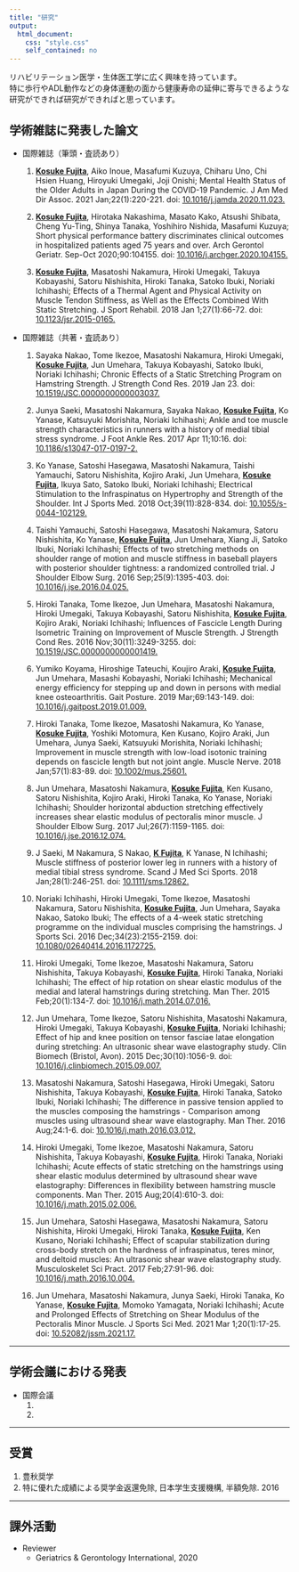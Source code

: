 ```yaml
---
title: "研究"
output:
  html_document:
    css: "style.css"
    self_contained: no
---
```


リハビリテーション医学・生体医工学に広く興味を持っています。  
特に歩行やADL動作などの身体運動の面から健康寿命の延伸に寄与できるような研究ができれば研究ができればと思っています。

## 学術雑誌に発表した論文
  - 国際雑誌（筆頭・査読あり）
    1. <B><U>Kosuke Fujita</U></B>, Aiko Inoue, Masafumi Kuzuya, Chiharu Uno, Chi Hsien Huang, Hiroyuki Umegaki, Joji Onishi; Mental Health Status of the Older Adults in Japan During the COVID-19 Pandemic. J Am Med Dir Assoc. 2021 Jan;22(1):220-221. doi: [10.1016/j.jamda.2020.11.023.](https://www.jamda.com/article/S1525-8610(20)30988-9/fulltext)
    
    
    1. <B><U>Kosuke Fujita</U></B>, Hirotaka Nakashima, Masato Kako, Atsushi Shibata, Cheng Yu-Ting, Shinya Tanaka, Yoshihiro Nishida, Masafumi Kuzuya; Short physical performance battery discriminates clinical outcomes in hospitalized patients aged 75 years and over. Arch Gerontol Geriatr. Sep-Oct 2020;90:104155. doi: [10.1016/j.archger.2020.104155.](https://www.sciencedirect.com/science/article/abs/pii/S0167494320301497?via%3Dihub)
    1. <B><U>Kosuke Fujita</U></B>, Masatoshi Nakamura, Hiroki Umegaki, Takuya Kobayashi, Satoru Nishishita, Hiroki Tanaka, Satoko Ibuki, Noriaki Ichihashi; Effects of a Thermal Agent and Physical Activity on Muscle Tendon Stiffness, as Well as the Effects Combined With Static Stretching. J Sport Rehabil. 2018 Jan 1;27(1):66-72. doi: [10.1123/jsr.2015-0165.](https://journals.humankinetics.com/view/journals/jsr/27/1/article-p66.xml?content=abstract)

  - 国際雑誌（共著・査読あり）
    1. Sayaka Nakao, Tome Ikezoe, Masatoshi Nakamura, Hiroki Umegaki, <B><U>Kosuke Fujita</U></B>, Jun Umehara, Takuya Kobayashi, Satoko Ibuki, Noriaki Ichihashi; Chronic Effects of a Static Stretching Program on Hamstring Strength. J Strength Cond Res. 2019 Jan 23. doi: [10.1519/JSC.0000000000003037.](https://journals.lww.com/nsca-jscr/Abstract/9000/Chronic_Effects_of_a_Static_Stretching_Program_on.94986.aspx)
    
    
    1. Junya Saeki, Masatoshi Nakamura, Sayaka Nakao, <B><U>Kosuke Fujita</U></B>, Ko Yanase, Katsuyuki Morishita, Noriaki Ichihashi; Ankle and toe muscle strength characteristics in runners with a history of medial tibial stress syndrome. J Foot Ankle Res. 2017 Apr 11;10:16. doi: [10.1186/s13047-017-0197-2.](https://jfootankleres.biomedcentral.com/articles/10.1186/s13047-017-0197-2)
    1. Ko Yanase, Satoshi Hasegawa, Masatoshi Nakamura, Taishi Yamauchi, Satoru Nishishita, Kojiro Araki, Jun Umehara, <B><U>Kosuke Fujita</U></B>, Ikuya Sato, Satoko Ibuki, Noriaki Ichihashi; Electrical Stimulation to the Infraspinatus on Hypertrophy and Strength of the Shoulder. Int J Sports Med. 2018 Oct;39(11):828-834. doi: [10.1055/s-0044-102129.](https://www.thieme-connect.de/products/ejournals/abstract/10.1055/s-0044-102129)
    1. Taishi Yamauchi, Satoshi Hasegawa, Masatoshi Nakamura, Satoru Nishishita, Ko Yanase, <B><U>Kosuke Fujita</U></B>, Jun Umehara, Xiang Ji, Satoko Ibuki, Noriaki Ichihashi; Effects of two stretching methods on shoulder range of motion and muscle stiffness in baseball players with posterior shoulder tightness: a randomized controlled trial. J Shoulder Elbow Surg. 2016 Sep;25(9):1395-403. doi: [10.1016/j.jse.2016.04.025.](https://www.jshoulderelbow.org/)
    1. Hiroki Tanaka, Tome Ikezoe, Jun Umehara, Masatoshi Nakamura, Hiroki Umegaki, Takuya Kobayashi, Satoru Nishishita, <B><U>Kosuke Fujita</U></B>, Kojiro Araki, Noriaki Ichihashi; Influences of Fascicle Length During Isometric Training on Improvement of Muscle Strength. J Strength Cond Res. 2016 Nov;30(11):3249-3255. doi: [10.1519/JSC.0000000000001419.](https://journals.lww.com/nsca-jscr/Fulltext/2016/11000/Influences_of_Fascicle_Length_During_Isometric.35.aspx)
    1. Yumiko Koyama, Hiroshige Tateuchi, Koujiro Araki, <B><U>Kosuke Fujita</U></B>, Jun Umehara, Masashi Kobayashi, Noriaki Ichihashi; Mechanical energy efficiency for stepping up and down in persons with medial knee osteoarthritis. Gait Posture. 2019 Mar;69:143-149. doi: [10.1016/j.gaitpost.2019.01.009.](https://www.sciencedirect.com/science/article/abs/pii/S0966636219300268?via%3Dihub)
    1. Hiroki Tanaka, Tome Ikezoe, Masatoshi Nakamura, Ko Yanase, <B><U>Kosuke Fujita</U></B>, Yoshiki Motomura, Ken Kusano, Kojiro Araki, Jun Umehara, Junya Saeki, Katsuyuki Morishita, Noriaki Ichihashi; Improvement in muscle strength with low-load isotonic training depends on fascicle length but not joint angle. Muscle Nerve. 2018 Jan;57(1):83-89. doi: [10.1002/mus.25601.](https://onlinelibrary.wiley.com/doi/abs/10.1002/mus.25601)
    1. Jun Umehara, Masatoshi Nakamura, <B><U>Kosuke Fujita</U></B>, Ken Kusano, Satoru Nishishita, Kojiro Araki, Hiroki Tanaka, Ko Yanase, Noriaki Ichihashi; Shoulder horizontal abduction stretching effectively increases shear elastic modulus of pectoralis minor muscle. J Shoulder Elbow Surg. 2017 Jul;26(7):1159-1165. doi: [10.1016/j.jse.2016.12.074.](https://www.jshoulderelbow.org/article/S1058-2746(17)30018-6/fulltext)
    1. J Saeki, M Nakamura, S Nakao, <B><U>K Fujita</U></B>, K Yanase, N Ichihashi; Muscle stiffness of posterior lower leg in runners with a history of medial tibial stress syndrome. Scand J Med Sci Sports. 2018 Jan;28(1):246-251. doi: [10.1111/sms.12862.](https://onlinelibrary.wiley.com/doi/abs/10.1111/sms.12862)
    1. Noriaki Ichihashi, Hiroki Umegaki, Tome Ikezoe, Masatoshi Nakamura, Satoru Nishishita, <B><U>Kosuke Fujita</U></B>, Jun Umehara, Sayaka Nakao, Satoko Ibuki; The effects of a 4-week static stretching programme on the individual muscles comprising the hamstrings. J Sports Sci. 2016 Dec;34(23):2155-2159. doi: [10.1080/02640414.2016.1172725.](https://www.tandfonline.com/doi/abs/10.1080/02640414.2016.1172725?journalCode=rjsp20)
    1. Hiroki Umegaki, Tome Ikezoe, Masatoshi Nakamura, Satoru Nishishita, Takuya Kobayashi, <B><U>Kosuke Fujita</U></B>, Hiroki Tanaka, Noriaki Ichihashi; The effect of hip rotation on shear elastic modulus of the medial and lateral hamstrings during stretching. Man Ther. 2015 Feb;20(1):134-7. doi: [10.1016/j.math.2014.07.016.](https://www.sciencedirect.com/science/article/abs/pii/S1356689X14001465?via%3Dihub)
    1. Jun Umehara, Tome Ikezoe, Satoru Nishishita, Masatoshi Nakamura, Hiroki Umegaki, Takuya Kobayashi, <B><U>Kosuke Fujita</U></B>, Noriaki Ichihashi; Effect of hip and knee position on tensor fasciae latae elongation during stretching: An ultrasonic shear wave elastography study. Clin Biomech (Bristol, Avon). 2015 Dec;30(10):1056-9. doi: [10.1016/j.clinbiomech.2015.09.007.](https://www.clinbiomech.com/article/S0268-0033(15)00248-X/fulltext)
    1. Masatoshi Nakamura, Satoshi Hasegawa, Hiroki Umegaki, Satoru Nishishita, Takuya Kobayashi, <B><U>Kosuke Fujita</U></B>, Hiroki Tanaka, Satoko Ibuki, Noriaki Ichihashi; The difference in passive tension applied to the muscles composing the hamstrings - Comparison among muscles using ultrasound shear wave elastography. Man Ther. 2016 Aug;24:1-6. doi: [10.1016/j.math.2016.03.012.](https://www.sciencedirect.com/science/article/abs/pii/S1356689X16300029?via%3Dihub)
    1. Hiroki Umegaki, Tome Ikezoe, Masatoshi Nakamura, Satoru Nishishita, Takuya Kobayashi, <B><U>Kosuke Fujita</U></B>, Hiroki Tanaka, Noriaki Ichihashi; Acute effects of static stretching on the hamstrings using shear elastic modulus determined by ultrasound shear wave elastography: Differences in flexibility between hamstring muscle components. Man Ther. 2015 Aug;20(4):610-3. doi: [10.1016/j.math.2015.02.006.](https://www.sciencedirect.com/science/article/abs/pii/S1356689X15000247?via%3Dihub)
    1. Jun Umehara, Satoshi Hasegawa, Masatoshi Nakamura, Satoru Nishishita, Hiroki Umegaki, Hiroki Tanaka, <B><U>Kosuke Fujita</U></B>, Ken Kusano, Noriaki Ichihashi; Effect of scapular stabilization during cross-body stretch on the hardness of infraspinatus, teres minor, and deltoid muscles: An ultrasonic shear wave elastography study. Musculoskelet Sci Pract. 2017 Feb;27:91-96. doi: [10.1016/j.math.2016.10.004.](https://www.sciencedirect.com/science/article/abs/pii/S1356689X16307391?via%3Dihub)
    1. Jun Umehara, Masatoshi Nakamura, Junya Saeki, Hiroki Tanaka, Ko Yanase, <B><U>Kosuke Fujita</U></B>, Momoko Yamagata, Noriaki Ichihashi; Acute and Prolonged Effects of Stretching on Shear Modulus of the Pectoralis Minor Muscle. J Sports Sci Med. 2021 Mar 1;20(1):17-25. doi: [10.52082/jssm.2021.17.](https://www.jssm.org/jssm-20-17.xml%3EFulltext)

---

## 学術会議における発表
  - 国際会議
    1. 
    1. 

---

## 受賞
  1. 豊秋奨学
  1. 特に優れた成績による奨学金返還免除, 日本学生支援機構, 半額免除. 2016


---

## 課外活動
  - Reviewer
    - Geriatrics & Gerontology International, 2020